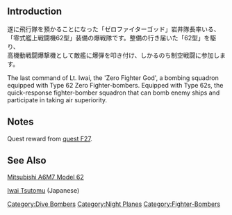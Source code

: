 {{Template:Equipmentinfo
|name = Type 62 Zero Fighter-bomber (Iwai Squadron)
|id = 154
|japanesename = 零戦62型(爆戦/岩井隊)
|icon = {{RedPlane}}
|type = Carrier-Based Dive Bomber
|effect = {{AA}}+7, {{Dive}}+4, {{ASW}}+3, {{Evasion}}+2, {{LOS}}+1, {{Hit}}+1
|radius = 5
|scrap = {{Fuel}}1, {{Ammo}}3, {{Bauxite}}4
|image = <gallery type="slideshow" widths="360px" position="center" hideaddbutton="true">
Equipment154-1.png
Equipment154-2.png
Equipment154-3.png
Equipment154-4.png
</gallery>
|CVL = lime
|CV = lime
|CVB = lime}}

==Introduction==
遂に飛行隊を預かることになった「ゼロファイターゴッド」岩井隊長率いる、<br>
「零式艦上戦闘機62型」装備の爆戦隊です。整備の行き届いた「62型」を駆り、
<br>高機動戦闘爆撃機として敵艦に爆弾を叩き付け、しかるのち制空戦闘に参加します。

The last command of Lt. Iwai, the 'Zero Fighter God', a bombing squadron equipped with Type 62 Zero Fighter-bombers.
Equipped with Type 62s, the quick-response fighter-bomber squadron that can bomb enemy ships and participate in taking air superiority.

==Notes==
Quest reward from [[Quests#F27|quest F27]].

==See Also==
[[wikipedia:Mitsubishi A6M Zero#A6M7 Type 0 Model 62|Mitsubishi A6M7 Model 62]]

[https://ja.wikipedia.org/wiki/%E5%B2%A9%E4%BA%95%E5%8B%89 Iwai Tsutomu] (Japanese)
{{Equipmentlist}}
[[Category:Dive Bombers]]
[[Category:Night Planes]]
[[Category:Fighter-Bombers]]